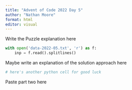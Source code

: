 ```yaml
---
title: "Advent of Code 2022 Day 5"
author: "Nathan Moore"
format: html
editor: visual
---
```


Write the Puzzle explanation here

```python

with open('data-2022-05.txt', 'r') as f:
    inp = f.read().splitlines()

```

Maybe write an explanation of the solution approach here

```python
# here's another python cell for good luck

```

Paste part two here
